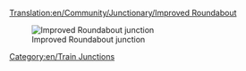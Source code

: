 [[Translation:en/Community/Junctionary/Improved Roundabout]]

{{en/junctionsmenu}}

[[File:en/Improved.Roundabout.png|none|frame|Improved Roundabout junction]]

{{en/Junction Criteria|Cheap|2|0|0|0.5|0||0|0|1|1|||Broken down trains affect two segments up to the whole junction.|
*Can handle up to 4 trains at a time
*Area: 9 x 9
}}

[[Category:en/Train Junctions]]